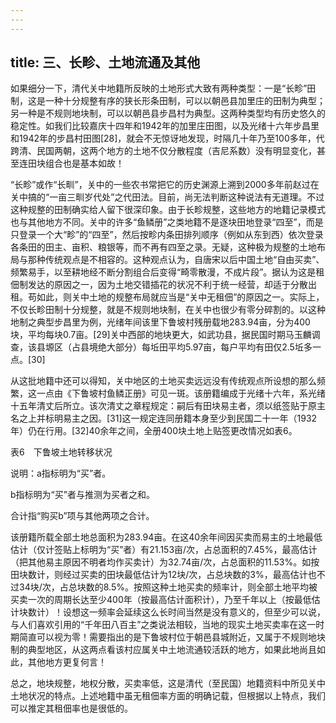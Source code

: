 ```yaml
---
---
---
```

title: 三、长畛、土地流通及其他
---




如果细分一下，清代关中地籍所反映的土地形式大致有两种类型：一是“长畛”田制，这是一种十分规整有序的狭长形条田制，可以以朝邑县加里庄的田制为典型；另一种是不规则地块制，可以以朝邑县步昌村为典型。这两种类型均有历史悠久的稳定性。如我们比较嘉庆十四年和1942年的加里庄田图，以及光绪十六年步昌里和1942年的步昌村田图[28]，就会不无惊讶地发现，时隔几十年乃至100多年，代跨清、民国两朝，这两个地方的土地不仅分散程度（吉尼系数）没有明显变化，甚至连田块组合也是基本如故！

“长畛”或作“长甽”，关中的一些农书常把它的历史渊源上溯到2000多年前赵过在关中搞的“一亩三甽岁代处”之代田法。目前，尚无法判断这种说法有无道理。不过这种规整的田制确实给人留下很深印象。由于长畛规整，这些地方的地籍记录模式也与其他地方不同。关中的许多“鱼鳞册”之类地籍不是逐块田地登录“四至”，而是只登录一个大“畛”的“四至”，然后按畛内条田排列顺序（例如从东到西）依次登录各条田的田主、亩积、粮银等，而不再有四至之录。无疑，这种极为规整的土地布局与那种传统观点是不相容的。这种观点认为，自唐宋以后中国土地“自由买卖”、频繁易手，以至耕地经不断分割组合后变得“畸零散漫，不成片段”。据认为这是租佃制发达的原因之一，因为土地交错插花的状况不利于统一经营，却适于分散出租。苟如此，则关中土地的规整布局就应当是“关中无租佃”的原因之一。实际上，不仅长畛田制十分规整，就是不规则地块制，在关中也很少有零分碎割的。以这种地制之典型步昌里为例，光绪年间该里下鲁坡村残册载地283.94亩，分为400块，平均每块0.7亩。[29]关中西部的地块更大，如武功县，据民国时期马玉麟调查，该县塬区（占县境绝大部分）每坵田平均5.97亩，每户平均有田仅2.5坵多一点。[30]

从这批地籍中还可以得知，关中地区的土地买卖远远没有传统观点所设想的那么频繁，这一点由《下鲁坡村鱼鳞正册》可见一斑。该册籍编成于光绪十六年，系光绪十五年清丈后所立。该次清丈之章程规定：嗣后有田块易主者，须以纸签贴于原主名之上并标明易主之因。[31]这一规定连同册籍本身至少到民国二十一年（1932年）仍在行用。[32]40余年之间，全册400块土地上贴签更改情况如表6。

表6　下鲁坡土地转移状况

说明：a指标明为“买”者。

b指标明为“买”者与推测为买者之和。

合计指“购买b”项与其他两项之合计。



该册籍所载全部土地总面积为283.94亩。在这40余年间因买卖而易主的土地最低估计（仅计签贴上标明为“买”者）有21.153亩/次，占总面积的7.45%，最高估计（把其他易主原因不明者均作买卖计）为32.74亩/次，占总面积的11.53%。如按田块数计，则经过买卖的田块最低估计为12块/次，占总块数的3%，最高估计也不过34块/次，占总块数的8.5%。按照这种土地买卖的频率计，则全部土地平均被买卖一次的周期长达至少400年（按最高估计面积计），乃至千年以上（按最低估计块数计）！设想这一频率会延续这么长时间当然是没有意义的，但至少可以说，与人们喜欢引用的“千年田八百主”之类说法相较，当地的现实土地买卖率在这一时期简直可以视为零！需要指出的是下鲁坡村位于朝邑县城附近，又属于不规则地块制的典型地区，从这两点看该村应属关中土地流通较活跃的地方，如果此地尚且如此，其他地方更复何言！

总之，地块规整，地权分散，买卖率低，这是清代（至民国）地籍资料中所见关中土地状况的特点。上述地籍中虽无租佃率方面的明确记载，但根据以上特点，我们可以推定其租佃率也是很低的。